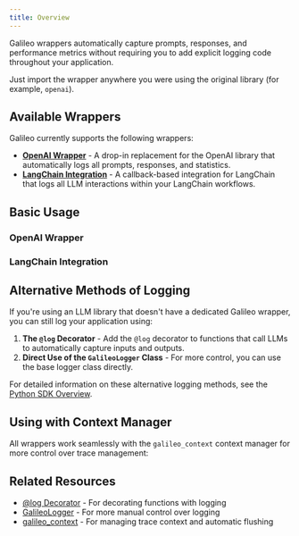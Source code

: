 ```yaml
---
title: Overview
---
```



Galileo wrappers automatically capture prompts, responses, and performance metrics without requiring you to add explicit logging code throughout your application.

Just import the wrapper anywhere you were using the original library (for example, `openai`).

## Available Wrappers

Galileo currently supports the following wrappers:

- [**OpenAI Wrapper**](./openai) - A drop-in replacement for the OpenAI library that automatically logs all prompts, responses, and statistics.
- [**LangChain Integration**](./langchain) - A callback-based integration for LangChain that logs all LLM interactions within your LangChain workflows.

## Basic Usage

### OpenAI Wrapper

<CodeGroup>
  <SnippetSdkWrappersOpenAIBasic />
</CodeGroup>

### LangChain Integration

<CodeGroup>
  <SnippetSdkWrappersLangchain />
</CodeGroup>

## Alternative Methods of Logging

If you're using an LLM library that doesn't have a dedicated Galileo wrapper, you can still log your application using:

1. **The `@log` Decorator** - Add the `@log` decorator to functions that call LLMs to automatically capture inputs and outputs.
2. **Direct Use of the `GalileoLogger` Class** - For more control, you can use the base logger class directly.

For detailed information on these alternative logging methods, see the [Python SDK Overview](../overview).

## Using with Context Manager

All wrappers work seamlessly with the `galileo_context` context manager for more control over trace management:

<CodeGroup>
  <SnippetSdkWrappersContextManager />
</CodeGroup>

## Related Resources

- [@log Decorator](/sdk-api/python/logging/log-decorator) - For decorating functions with logging
- [GalileoLogger](/sdk-api/python/logging/galileo-logger) - For more manual control over logging
- [galileo_context](/sdk-api/python/logging/galileo-context) - For managing trace context and automatic flushing
